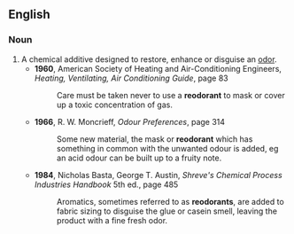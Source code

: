 ==English==
===Noun===
{{en-noun}}
# A chemical additive designed to restore, enhance or disguise an [[odor]].
#* '''1960''', American Society of Heating and Air-Conditioning Engineers, ''Heating, Ventilating, Air Conditioning Guide'', page 83
#*: Care must be taken never to use a '''reodorant''' to mask or cover up a toxic concentration of gas. 
#* '''1966''', R. W. Moncrieff, ''Odour Preferences'', page 314
#*: Some new material, the mask or '''reodorant''' which has something in common with the unwanted odour is added, eg an acid odour can be built up to a fruity note.
#* '''1984''', Nicholas Basta, George T. Austin, ''Shreve's Chemical Process Industries Handbook'' 5th ed., page 485
#*: Aromatics, sometimes referred to as '''reodorants''', are added to fabric sizing to disguise the glue or casein smell, leaving the product with a fine fresh odor.